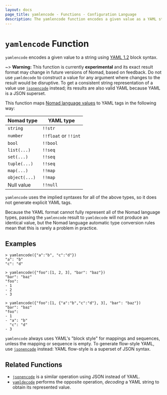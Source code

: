```yaml
---
layout: docs
page_title: yamlencode - Functions - Configuration Language
description: The yamlencode function encodes a given value as a YAML string.
---
```


# `yamlencode` Function

`yamlencode` encodes a given value to a string using
[YAML 1.2](https://yaml.org/spec/1.2/spec) block syntax.

~> **Warning:** This function is currently **experimental** and its exact
result format may change in future versions of Nomad, based on feedback.
Do not use `yamldecode` to construct a value for any argument where
changes to the result would be disruptive. To get a consistent string
representation of a value use [`jsonencode`](/nomad/docs/reference/hcl2/functions/encoding/jsonencode) instead; its
results are also valid YAML because YAML is a JSON superset.

<!--
    The condition for removing the above warning is that the underlying
    go-cty-yaml folder makes a stable release with a commitment to guarantee
    that the representation of particular input will not change without a
    major release. It is not making that commitment at the time of writing to
    allow for responding to user feedback about its output format, since YAML
    is a very flexible format and its initial decisions may prove to be
    sub-optimal when generating YAML intended for specific external consumers.
-->

This function maps
[Nomad language values](/nomad/docs/reference/hcl2/expressions#types-and-values)
to YAML tags in the following way:

| Nomad type    | YAML type            |
| ------------- | -------------------- |
| `string`      | `!!str`              |
| `number`      | `!!float` or `!!int` |
| `bool`        | `!!bool`             |
| `list(...)`   | `!!seq`              |
| `set(...)`    | `!!seq`              |
| `tuple(...)`  | `!!seq`              |
| `map(...)`    | `!!map`              |
| `object(...)` | `!!map`              |
| Null value    | `!!null`             |

`yamlencode` uses the implied syntaxes for all of the above types, so it does
not generate explicit YAML tags.

Because the YAML format cannot fully represent all of the Nomad language
types, passing the `yamlencode` result to `yamldecode` will not produce an
identical value, but the Nomad language automatic type conversion rules
mean that this is rarely a problem in practice.

## Examples

```shell-session
> yamlencode({"a":"b", "c":"d"})
"a": "b"
"c": "d"

> yamlencode({"foo":[1, 2, 3], "bar": "baz"})
"bar": "baz"
"foo":
- 1
- 2
- 3

> yamlencode({"foo":[1, {"a":"b","c":"d"}, 3], "bar": "baz"})
"bar": "baz"
"foo":
- 1
- "a": "b"
  "c": "d"
- 3
```

`yamlencode` always uses YAML's "block style" for mappings and sequences, unless
the mapping or sequence is empty. To generate flow-style YAML, use
[`jsonencode`](/nomad/docs/reference/hcl2/functions/encoding/jsonencode) instead: YAML flow-style is a superset
of JSON syntax.

## Related Functions

- [`jsonencode`](/nomad/docs/reference/hcl2/functions/encoding/jsonencode) is a similar operation using JSON instead
  of YAML.
- [`yamldecode`](/nomad/docs/reference/hcl2/functions/encoding/yamldecode) performs the opposite operation, _decoding_
  a YAML string to obtain its represented value.
